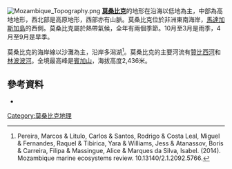 [[Image:Mozambique_Topography.png|thumb]]
'''[[莫桑比克|莫桑比克]]'''的地形在沿海以低地為主，中部為高地地形，西北部是高原地形，西部亦有山脈。莫桑比克位於非洲東南海岸，[[馬達加斯加島|馬達加斯加島]]的西側。莫桑比克屬於熱帶氣候，全年有兩個季節。10月至3月是雨季，4月至9月是旱季。

莫桑比克的海岸線以沙灘為主，沿岸多潟湖<ref>Pereira, Marcos & Litulo, Carlos & Santos, Rodrigo & Costa Leal, Miguel & Fernandes, Raquel & Tibirica, Yara & Williams, Jess & Atanassov, Boris & Carreira, Filipa & Massingue, Alice & Marques da Silva, Isabel. (2014). Mozambique marine ecosystems review. 10.13140/2.1.2092.5766.</ref>。莫桑比克的主要河流有[[贊比西河|贊比西河]]和[[林波波河|林波波河]]。全境最高峰是[[賓加山|賓加山]]，海拔高度2,436米。
==參考資料==
* {{CIA World Factbook}}
{{reflist}}
{{非洲題目|地理}}
[[Category:莫桑比克地理|Category:莫桑比克地理]]